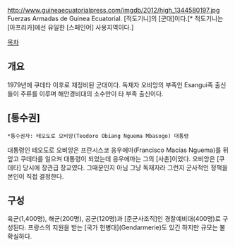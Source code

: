 http://www.guineaecuatorialpress.com/imgdb/2012/high_1344580197.jpg
Fuerzas Armadas de Guinea Ecuatorial. [적도기니]의 [군대]이다.[* 적도기니는 [아프리카]에선 유일한 [스페인어] 사용지역이다.]

[[목차]]
== 개요 ==
1979년에 쿠데타 이후로 재정비된 군대이다. 독재자 오비앙의 부족인 Esangui족 출신들이 주류를 이루며 해안경비대의 소수만이 타 부족 출신이다.
== [통수권] ==
 *통수권자: 테오도로 오비앙(Teodoro Obiang Nguema Mbasogo) 대통령

대통령인 테오도로 오비앙은 프란시스코 응우에마(Francisco Macías Nguema)를 뒤엎고 쿠데타를 일으켜 대통령이 되었는데 응우에마는 그의 [사촌]이었다. 오비앙은 [쿠데타] 당시에 장관급 장교였다. 그때문인지 아님 그냥 독재자라 그런지 군사적인 정책을 본인이 직접 결정한다.
== 구성 ==
육군(1,400명), 해군(200명), 공군(120명)과 [준군사조직]인 경찰예비대(400명)로 구성된다. 프랑스의 지원을 받는 [국가 헌병대](Gendarmerie)도 있긴 하지만 규모는 불확실하다.
